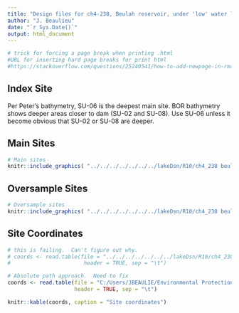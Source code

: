 ```yaml
---
title: "Design files for ch4-238, Beulah reservoir, under 'low' water levels"
author: "J. Beaulieu"
date: "`r Sys.Date()`"
output: html_document
---
```


```r
# trick for forcing a page break when printing .html
#URL for inserting hard page breaks for print html
#https://stackoverflow.com/questions/25240541/how-to-add-newpage-in-rmarkdown-in-a-smart-way
```

## Index Site

Per Peter's bathymetry, SU-06 is the deepest main site.  BOR bathymetry shows deeper areas closer to dam (SU-02 and SU-08).  Use SU-06 unless it become obvious that SU-02 or SU-08 are deeper.

## Main Sites
```r
# Main sites
knitr::include_graphics( "../../../../../../../lakeDsn/R10/ch4_238 beulah/ch4_238_low/238_lowMain.png")
```
<P style="page-break-before: always">
  
  

## Oversample Sites
```r
# Oversample sites
knitr::include_graphics( "../../../../../../../lakeDsn/R10/ch4_238 beulah/ch4_238_low/238_lowOver.png")
```

<P style="page-break-before: always">
## Site Coordinates
```r
# this is failing.  Can't figure out why.
# coords <- read.table(file = "../../../../../../../lakeDsn/R10/ch4_238 beulah/ch4_238_low/ch4_238_lowSites.txt",
#                       header = TRUE, sep = "\t")

# Absolute path approach.  Need to fix
coords <- read.table(file = "C:/Users/JBEAULIE/Environmental Protection Agency (EPA)/SuRGE Survey of Reservoir Greenhouse gas Emissions - Documents/lakeDsn/R10/ch4_238 beulah/ch4_238_low/ch4_238_lowSites.txt",
                     header = TRUE, sep = "\t")

knitr::kable(coords, caption = "Site coordinates")
```